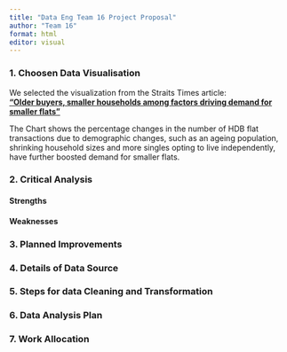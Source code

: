 ```yaml
---
title: "Data Eng Team 16 Project Proposal"
author: "Team 16"
format: html
editor: visual
---
```


### 1. Choosen Data Visualisation

We selected the visualization from the Straits Times article:\
[**“Older buyers, smaller households among factors driving demand for smaller flats”**](https://www.straitstimes.com/singapore/older-buyers-smaller-households-among-factors-driving-demand-for-smaller-flats)

The Chart shows the percentage changes in the number of HDB flat transactions due to demographic changes, such as an ageing population, shrinking household sizes and more singles opting to live independently, have further boosted demand for smaller flats.

### 2. Critical Analysis

#### Strengths

#### Weaknesses


### 3. Planned Improvements


### 4. Details of Data Source


### 5. Steps for data Cleaning and Transformation


### 6. Data Analysis Plan


### 7. Work Allocation
